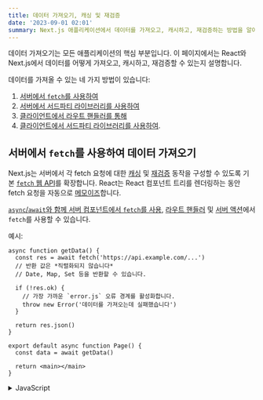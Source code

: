 ```yaml
---
title: 데이터 가져오기, 캐싱 및 재검증
date: '2023-09-01 02:01'
summary: Next.js 애플리케이션에서 데이터를 가져오고, 캐시하고, 재검증하는 방법을 알아보세요.
---
```


<TOCInline toc={props.toc} asDisclosure />




데이터 가져오기는 모든 애플리케이션의 핵심 부분입니다. 이 페이지에서는 React와 Next.js에서 데이터를 어떻게 가져오고, 캐시하고, 재검증할 수 있는지 설명합니다.

데이터를 가져올 수 있는 네 가지 방법이 있습니다:

1. [서버에서 `fetch`를 사용하여](#서버에서-fetch를-사용하여-데이터-가져오기)
2. [서버에서 서드파티 라이브러리를 사용하여](#서버에서-서드파티-라이브러리를-사용하여-데이터-가져오기)
3. [클라이언트에서 라우트 핸들러를 통해](#클라이언트에서-라우트-핸들러를-통해-데이터-가져오기)
4. [클라이언트에서 서드파티 라이브러리를 사용하여](#클라이언트에서-라우트-핸들러를-통해-데이터-가져오기).

## 서버에서 `fetch`를 사용하여 데이터 가져오기

Next.js는 서버에서 각 fetch 요청에 대한 [캐싱](#데이터-캐싱) 및 [재검증](#데이터-재검증) 동작을 구성할 수 있도록 기본 [`fetch` 웹 API](https://developer.mozilla.org/docs/Web/API/Fetch_API)를 확장합니다. React는 React 컴포넌트 트리를 렌더링하는 동안 fetch 요청을 자동으로 [메모이즈](/docs/app/building-your-application/data-fetching/patterns#필요한-곳에서-데이터-가져오기)합니다.

[`async`/`await`와 함께 서버 컴포넌트에서 `fetch`를 사용](https://github.com/acdlite/rfcs/blob/first-class-promises/text/0000-first-class-support-for-promises.md), [라우트 핸들러](/docs/app/building-your-application/routing/route-handlers) 및 [서버 액션](/docs/app/building-your-application/data-fetching/forms-and-mutations)에서 `fetch`를 사용할 수 있습니다.

예시:

```tsx filename="app/page.tsx" switcher
async function getData() {
  const res = await fetch('https://api.example.com/...')
  // 반환 값은 *직렬화되지 않습니다*
  // Date, Map, Set 등을 반환할 수 있습니다.

  if (!res.ok) {
    // 가장 가까운 `error.js` 오류 경계를 활성화합니다.
    throw new Error('데이터를 가져오는데 실패했습니다')
  }

  return res.json()
}

export default async function Page() {
  const data = await getData()

  return <main></main>
}
```
<details>
    <summary>JavaScript</summary>
```jsx filename="app/page.js" switcher
async function getData() {
  const res = await fetch('https://api.example.com/...')
  // 반환 값은 *직렬화되지 않습니다*
  // Date, Map, Set 등을 반환할 수 있습니다.

  if (!res.ok) {
    // 가장 가까운 `error.js` 오류 경계를 활성화합니다.
    throw new Error('데이터를 가져오는데 실패했습니다')
  }

  return res.json()
}

export default async function Page() {
  const data = await getData()

  return <main></main>
}
```
</details>

> **알아두면 좋아요**:
>
> - Next.js는 [`cookies`](/docs/app/api-reference/functions/cookies) 및 [`headers`](/docs/app/api-reference/functions/headers)와 같이 서버 컴포넌트에서 데이터를 가져올 때 필요할 수 있는 유용한 함수를 제공합니다. 이들은 요청 시간 정보에 의존하기 때문에 라우트가 동적으로 렌더링됩니다.
> - 라우트 핸들러에서는 라우트 핸들러가 React 컴포넌트 트리의 일부가 아니므로 `fetch` 요청이 메모이즈되지 않습니다.
> - TypeScript와 함께 서버 컴포넌트에서 `async`/`await`를 사용하려면 TypeScript `5.1.3` 이상 및 `@types/react` `18.2.8` 이상이 필요합니다.

아래 S/W개발 관점에서 한글로 번역해 주세요. Next.js 개발자가 보는 책처럼 번역해 주세요. 

### 데이터 캐싱

캐싱은 모든 요청에 대해 데이터 소스에서 다시 가져오지 않아도 되도록 데이터를 저장합니다.

기본적으로 Next.js는 서버의 [데이터 캐시](/docs/app/building-your-application/caching#데이터-캐시)에 `fetch`의 반환 값을 자동으로 캐시합니다. 이는 데이터를 빌드 시간 또는 요청 시간에 가져와 캐싱하고 각 데이터 요청에 재사용할 수 있음을 의미합니다.

```js
// 'force-cache'는 기본값이며 생략할 수 있습니다.
fetch('https://...', { cache: 'force-cache' })
```

`POST` 방법을 사용하는 `fetch` 요청도 자동으로 캐시됩니다. 그러나 [라우트 핸들러](/docs/app/building-your-application/routing/route-handlers) 내부에서 `POST` 방법을 사용하는 경우 캐시되지 않습니다.

> **데이터 캐시란?**
>
> 데이터 캐시는 지속적인 [HTTP 캐시](https://developer.mozilla.org/docs/Web/HTTP/Caching)입니다. 플랫폼에 따라 캐시는 자동으로 확장되며 [여러 지역간에 공유](https://vercel.com/docs/infrastructure/data-cache)될 수 있습니다.
>
> [데이터 캐시](/docs/app/building-your-application/caching#data-cache)에 대한 자세한 내용을 알아보세요.

### 데이터 재검증

재검증은 데이터 캐시를 제거하고 최신 데이터를 다시 가져오는 과정입니다. 데이터가 변경될 때 최신 정보를 표시하려면 유용합니다.

캐시된 데이터는 두 가지 방법으로 재검증될 수 있습니다:

- **시간 기반 재검증**: 일정 시간이 경과한 후 데이터를 자동으로 재검증합니다. 데이터가 자주 변경되지 않고 최신성이 그렇게 중요하지 않은 경우 유용합니다.
- **요청 기반 재검증**: 이벤트(예: 폼 제출)를 기반으로 데이터를 수동으로 재검증합니다. 요청 기반 재검증은 한 번에 데이터 그룹을 재검증하기 위해 태그 기반 또는 경로 기반 접근법을 사용할 수 있습니다. 머리가 없는 CMS의 내용이 업데이트될 때처럼 최신 데이터가 최대한 빨리 표시되도록 하려면 유용합니다.

#### 시간 기반 재검증

타임 인터벌로 데이터를 재검증하려면 `fetch`의 `next.revalidate` 옵션을 사용하여 리소스의 캐시 수명(초 단위)을 설정할 수 있습니다.

```js
fetch('https://...', { next: { revalidate: 3600 } })
```

또는 라우트 세그먼트의 모든 `fetch` 요청을 재검증하려면 [세그먼트 구성 옵션](/docs/app/api-reference/file-conventions/route-segment-config)을 사용할 수 있습니다.

```jsx filename="layout.js / page.js"
export const revalidate = 3600 // 최대 1시간마다 재검증
```

정적으로 렌더링된 라우트에 여러 개의 fetch 요청이 있고 각 요청에 다른 재검증 빈도가 있는 경우 모든 요청에 가장 낮은 시간이 사용됩니다. 동적으로 렌더링된 라우트의 경우 각 `fetch` 요청은 독립적으로 재검증됩니다.

[시간 기반 재검증](/docs/app/building-your-application/caching#time-based-revalidation)에 대한 자세한 내용을 알아보세요.


#### 요청 기반 재검증

라우트 핸들러나 서버 액션 내에서 경로([`revalidatePath`](/docs/app/api-reference/functions/revalidatePath)) 또는 캐시 태그([`revalidateTag`](/docs/app/api-reference/functions/revalidateTag))를 기반으로 데이터를 요청에 따라 재검증할 수 있습니다.

Next.js에는 라우트 간의 `fetch` 요청을 무효화하기 위한 캐시 태깅 시스템이 있습니다.

1. `fetch`를 사용할 때 캐시 항목을 하나 이상의 태그로 태그 지정할 수 있는 옵션이 있습니다.
2. 그런 다음, 해당 태그와 연관된 모든 항목을 재검증하기 위해 `revalidateTag`를 호출할 수 있습니다.

예를 들어, 아래 `fetch` 요청은 `collection` 캐시 태그를 추가합니다:

```tsx filename="app/page.tsx" switcher
export default async function Page() {
  const res = await fetch('https://...', 
    { next: { tags: ['collection'] } }
  )
  const data = await res.json()
  // ...
}
```

```jsx filename="app/page.js" switcher
export default async function Page() {
  const res = await fetch('https://...', 
    { next: { tags: ['collection'] } }
  )
  const data = await res.json()
  // ...
}
```

라우트 핸들러를 사용하는 경우, Next.js 앱만 알고 있는 비밀 토큰을 생성해야 합니다. 이 비밀은 권한이 없는 재검증 시도를 방지하기 위해 사용됩니다. 예를 들어, 다음 URL 구조로 라우트에 접근할 수 있습니다(수동으로 또는 웹훅을 사용하여):

```bash filename="URL"
https://<your-site.com>/api/revalidate?tag=collection&secret=<token>
```

```ts filename="app/api/revalidate/route.ts" switcher
import { NextRequest, NextResponse } from 'next/server'
import { revalidateTag } from 'next/cache'

// 예: `your-website.com/api/\
// revalidate?tag=collection&secret=<token>`에 대한 웹훅
export async function POST(request: NextRequest) {
  const secret = request.nextUrl.searchParams.get('secret')
  const tag = request.nextUrl.searchParams.get('tag')

  if (secret !== process.env.MY_SECRET_TOKEN) {
    return NextResponse.json(
      { message: 'Invalid secret' }, { status: 401 }
    )
  }

  if (!tag) {
    return NextResponse.json(
      { message: 'Missing tag param' }, { status: 400 }
    )
  }

  revalidateTag(tag)

  return NextResponse.json({ revalidated: true, now: Date.now() })
}
```

또는 경로와 연관된 모든 데이터를 재검증하기 위해 [`revalidatePath`](/docs/app/api-reference/functions/revalidatePath)를 사용할 수 있습니다.

```ts filename="app/api/revalidate/route.ts" switcher
import { NextRequest, NextResponse } from 'next/server'
import { revalidatePath } from 'next/cache'

export async function POST(request: NextRequest) {
  const path = request.nextUrl.searchParams.get('path')

  if (!path) {
    return NextResponse.json(
      { message: 'Missing path param' }, 
      { status: 400 }
    )
  }

  revalidatePath(path)

  return NextResponse.json(
    { revalidated: true, now: Date.now() }
  )
}
```

[요청 기반 재검증](/docs/app/building-your-application/caching#on-demand-revalidation)에 대한 자세한 내용을 알아보세요.

#### 오류 처리 및 재검증

데이터를 재검증하려고 시도하는 동안 오류가 발생하면 마지막으로 성공적으로 생성된 데이터는 계속해서 캐시에서 제공됩니다. 다음 요청에서 Next.js는 데이터를 다시 재검증하려고 시도합니다.

### 데이터 캐싱 선택 해제하기

다음의 경우 `fetch` 요청은 캐시되지 **않습니다**:

- `fetch` 요청에 `cache: 'no-store'`가 추가된 경우.
- 개별 `fetch` 요청에 `revalidate: 0` 옵션이 추가된 경우.
- `POST` 메소드를 사용하는 라우터 핸들러 내의 `fetch` 요청인 경우.
- `headers`나 `cookies`의 사용 이후의 `fetch` 요청인 경우.
- `const dynamic = 'force-dynamic'` 라우트 세그먼트 옵션을 사용한 경우.
- `fetchCache` 라우트 세그먼트 옵션이 기본적으로 캐시를 건너뛰도록 설정된 경우.
- `fetch` 요청이 `Authorization` 또는 `Cookie` 헤더를 사용하고 컴포넌트 트리에서 그 위에 캐시되지 않은 요청이 있는 경우.

#### 개별 `fetch` 요청

개별 `fetch` 요청에 대한 캐싱을 선택 취소하려면, `fetch` 내의 `cache` 옵션을 `'no-store'`로 설정할 수 있습니다. 이렇게 하면 모든 요청에서 데이터를 동적으로 가져옵니다.

```js filename="layout.js / page.js"
fetch('https://...', { cache: 'no-store' })
```

[`fetch` API 참조](/docs/app/api-reference/functions/fetch)에서 사용 가능한 모든 `cache` 옵션을 확인하세요.

#### 여러 `fetch` 요청

라우트 세그먼트(예: 레이아웃 또는 페이지)에 여러 `fetch` 요청이 있는 경우, [세그먼트 설정 옵션](/docs/app/api-reference/file-conventions/route-segment-config)을 사용하여 세그먼트 내의 모든 데이터 요청의 캐싱 동작을 구성할 수 있습니다.

예를 들어, `const dynamic = 'force-dynamic'`을 사용하면 모든 데이터가 요청 시간에 가져와지고 세그먼트가 동적으로 렌더링됩니다.

```js filename="layout.js / page.js"
// 추가
export const dynamic = 'force-dynamic'
```

세그먼트 설정 옵션의 광범위한 목록이 있으며, 라우트 세그먼트의 정적 및 동적 동작을 세밀하게 제어할 수 있습니다. 자세한 내용은 [API 참조](/docs/app/api-reference/file-conventions/route-segment-config)를 참조하세요.

## 서드 파티 라이브러리를 사용하여 서버에서 데이터 가져오기

`fetch`를 지원하거나 노출하지 않는 서드 파티 라이브러리(예: 데이터베이스, CMS, ORM 클라이언트)를 사용하는 경우, [라우트 세그먼트 설정 옵션](/docs/app/api-reference/file-conventions/route-segment-config) 및 React의 `cache` 함수를 사용하여 해당 요청의 캐싱 및 재검증 동작을 구성할 수 있습니다.

데이터가 캐시되는지 여부는 라우트 세그먼트가 [정적 또는 동적으로 렌더링되는지](/docs/app/building-your-application/rendering/server-components#server-rendering-strategies)에 따라 다릅니다. 세그먼트가 정적(기본값)인 경우, 요청의 출력은 라우트 세그먼트의 일부로 캐시 및 재검증됩니다. 세그먼트가 동적인 경우, 요청의 출력은 캐시되지 않고 세그먼트가 렌더링될 때마다 모든 요청에서 다시 가져옵니다.

> **알아두기:**
>
> Next.js는 개별 서드파티 요청의 캐싱 및 재검증 동작을 구성하기 위한 API, `unstable_cache`,를 개발 중입니다.


### 예제

아래 예제에서:

- `revalidate` 옵션은 `3600`으로 설정되어 있습니다. 이는 데이터가 캐시되고 최대 매시간마다 재검증됨을 의미합니다.
- React의 `cache` 함수는 데이터 요청을 [메모이제이션](/docs/app/building-your-application/caching#request-memoization)하기 위해 사용됩니다.

```ts filename="utils/get-item.ts" switcher
import { cache } from 'react'

export const revalidate = 3600 // 데이터를 최대 매시간마다 재검증합니다.

export const getItem = cache(async (id: string) => {
  const item = await db.item.findUnique({ id })
  return item
})
```
<details>
    <summary>JavaScript</summary>
```js filename="utils/get-item.js" switcher
import { cache } from 'react'

export const revalidate = 3600 // 데이터를 최대 매시간마다 재검증합니다.

export const getItem = cache(async (id) => {
  const item = await db.item.findUnique({ id })
  return item
})
```
</details>

`getItem` 함수가 두 번 호출되더라도 데이터베이스에는 한 번의 쿼리만 수행됩니다.

```tsx filename="app/item/layout.tsx" switcher
import { getItem } from '@/utils/get-item'

export default async function Layout({
  params: { id },
}: {
  params: { id: string }
}) {
  const item = await getItem(id)
  // ...
}
```
<details>
    <summary>JavaScript</summary>
```jsx filename="app/item/layout.js" switcher
import { getItem } from '@/utils/get-item'

export default async function Layout({ params: { id } }) {
  const item = await getItem(id)
  // ...
}
```
</details>

```tsx filename="app/item/[id]/page.tsx" switcher
import { getItem } from '@/utils/get-item'

export default async function Page({
  params: { id },
}: {
  params: { id: string }
}) {
  const item = await getItem(id)
  // ...
}
```

<details>
    <summary>JavaScript</summary>
```jsx filename="app/item/[id]/page.js" switcher
import { getItem } from '@/utils/get-item'

export default async function Page({ params: { id } }) {
  const item = await getItem(id)
  // ...
}
```
</details>



## 클라이언트에서 라우트 핸들러로 데이터 가져오기

클라이언트 컴포넌트에서 데이터를 가져올 필요가 있다면 클라이언트에서 [라우트 핸들러](/docs/app/building-your-application/routing/route-handlers)를 호출할 수 있습니다. 라우트 핸들러는 서버에서 실행되어 클라이언트에 데이터를 반환합니다. 이는 API 토큰과 같은 민감한 정보를 클라이언트에 노출하지 않고자 할 때 유용합니다.

예제는 [라우트 핸들러](/docs/app/building-your-application/routing/route-handlers) 문서에서 확인하세요.

> **서버 컴포넌트와 라우트 핸들러**
>
> 서버 컴포넌트는 서버에서 렌더링되기 때문에 데이터를 가져오기 위해 서버 컴포넌트에서 라우트 핸들러를 호출할 필요가 없습니다. 대신 서버 컴포넌트 내부에서 데이터를 직접 가져올 수 있습니다.



## 서드 파티 라이브러리를 사용하여 클라이언트에서 데이터 가져오기

[SWR](https://swr.vercel.app/) 또는 [React Query](https://tanstack.com/query/latest)와 같은 서드 파티 라이브러리를 사용하여 클라이언트에서 데이터를 가져올 수도 있습니다. 이 라이브러리들은 요청 메모이제이션, 캐싱, 재검증 및 데이터 변경에 대한 자체 API를 제공합니다.

> **미래의 API들**:
>
> `use`는 함수가 반환하는 promise를 **수락하고 처리하는** React 함수입니다. 클라이언트 컴포넌트에서 `fetch`를 `use`로 감싸는 것은 현재 **권장되지 않으며** 여러 번의 리렌더링을 유발할 수 있습니다. [React RFC](https://github.com/acdlite/rfcs/blob/first-class-promises/text/0000-first-class-support-for-promises.md#usepromise)에서 `use`에 대해 자세히 알아보세요.
